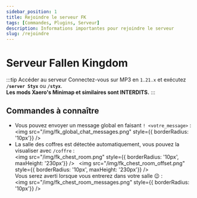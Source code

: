 ```yaml
---
sidebar_position: 1
title: Rejoindre le serveur FK
tags: [Commandes, Plugins, Serveur]
description: Informations importantes pour rejoindre le serveur
slug: /rejoindre
---
```


# Serveur Fallen Kingdom

:::tip Accéder au serveur
Connectez-vous sur MP3 en `1.21.x` et exécutez **`/server Styx`** ou **`/styx`**.<br/>
**Les mods Xaero's Minimap et similaires sont INTERDITS.**
:::

## Commandes à connaître

* Vous pouvez envoyer un message global en faisant `! <votre_message>` :<br/>
  <img src="/img/fk_global_chat_messages.png" style={{ borderRadius: '10px'}} />
* La salle des coffres est détectée automatiquement, vous pouvez la visualiser avec `/coffre` :<br/>
  <img src="/img/fk_chest_room.png" style={{ borderRadius: '10px', maxHeight: '230px'}} /> &nbsp; <img src="/img/fk_chest_room_offset.png" style={{ borderRadius: '10px', maxHeight: '230px'}} /><br/>
  Vous serez averti lorsque vous entrerez dans votre salle 😉 :<br/>
  <img src="/img/fk_chest_room_messages.png" style={{ borderRadius: '10px'}} />
